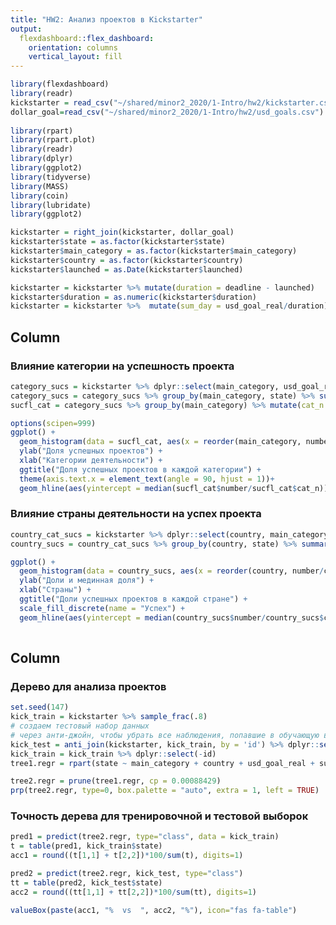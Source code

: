 ```yaml
---
title: "HW2: Анализ проектов в Kickstarter"
output: 
  flexdashboard::flex_dashboard:
    orientation: columns
    vertical_layout: fill
---
```


```r
library(flexdashboard)
library(readr)
kickstarter = read_csv("~/shared/minor2_2020/1-Intro/hw2/kickstarter.csv")
dollar_goal=read_csv("~/shared/minor2_2020/1-Intro/hw2/usd_goals.csv")
  
library(rpart)
library(rpart.plot)
library(readr)
library(dplyr)
library(ggplot2)
library(tidyverse)
library(MASS)
library(coin)
library(lubridate)
library(ggplot2)

kickstarter = right_join(kickstarter, dollar_goal)
kickstarter$state = as.factor(kickstarter$state)
kickstarter$main_category = as.factor(kickstarter$main_category)
kickstarter$country = as.factor(kickstarter$country)
kickstarter$launched = as.Date(kickstarter$launched)

kickstarter = kickstarter %>% mutate(duration = deadline - launched) 
kickstarter$duration = as.numeric(kickstarter$duration)
kickstarter = kickstarter %>%  mutate(sum_day = usd_goal_real/duration)


```

Column {data-width=450}
-----------------------------------------------------------------------

### Влияние категории на успешность проекта

```r
category_sucs = kickstarter %>% dplyr::select(main_category, usd_goal_real, state)
category_sucs = category_sucs %>% group_by(main_category, state) %>% summarise(number=n(), median_goal=median(usd_goal_real))
sucfl_cat = category_sucs %>% group_by(main_category) %>% mutate(cat_n = sum(number)) %>% filter(state == 'successful') 

options(scipen=999)
ggplot() +
  geom_histogram(data = sucfl_cat, aes(x = reorder(main_category, number/cat_n), y=number/cat_n), stat = "identity", ) +
  ylab("Доля успешных проектов") + 
  xlab("Категории деятельности") + 
  ggtitle("Доля успешных проектов в каждой категории") + 
  theme(axis.text.x = element_text(angle = 90, hjust = 1))+
  geom_hline(aes(yintercept = median(sucfl_cat$number/sucfl_cat$cat_n)), linetype="dashed", color="#8B0000", size=1)
```


### Влияние страны деятельности на успех проекта

```r
country_cat_sucs = kickstarter %>% dplyr::select(country, main_category, usd_goal_real, state)
country_sucs = country_cat_sucs %>% group_by(country, state) %>% summarise(number=n()) %>% mutate(country_n = sum(number)) %>% filter(state=="successful")

ggplot() +
  geom_histogram(data = country_sucs, aes(x = reorder(country, number/country_n), y=number/country_n, fill=state), stat = "identity", ) +
  ylab("Доли и мединная доля") + 
  xlab("Страны") + 
  ggtitle("Доли успешных проектов в каждой стране") + 
  scale_fill_discrete(name = "Успех") +
  geom_hline(aes(yintercept = median(country_sucs$number/country_sucs$country_n)), linetype="dashed", color="#8B0000", size=1)
 
```

Column {data-width=650}
-----------------------------------------------------------------------

### Дерево для анализа проектов

```r
set.seed(147)
kick_train = kickstarter %>% sample_frac(.8)
# создаем тестовый набор данных
# через анти-джойн, чтобы убрать все наблюдения, попавшие в обучающую выборку
kick_test = anti_join(kickstarter, kick_train, by = 'id') %>% dplyr::select(-id)
kick_train = kick_train %>% dplyr::select(-id)
tree1.regr = rpart(state ~ main_category + country + usd_goal_real + sum_day + duration, method = "class", data = kick_train, control = rpart.control(cp = 0.0001))

tree2.regr = prune(tree1.regr, cp = 0.00088429)
prp(tree2.regr, type=0, box.palette = "auto", extra = 1, left = TRUE)
```

### Точность дерева для тренировочной и тестовой выборок

```r
pred1 = predict(tree2.regr, type="class", data = kick_train)
t = table(pred1, kick_train$state)
acc1 = round((t[1,1] + t[2,2])*100/sum(t), digits=1)

pred2 = predict(tree2.regr, kick_test, type="class")
tt = table(pred2, kick_test$state)
acc2 = round((tt[1,1] + tt[2,2])*100/sum(tt), digits=1)

valueBox(paste(acc1, "%  vs  ", acc2, "%"), icon="fas fa-table")
```


